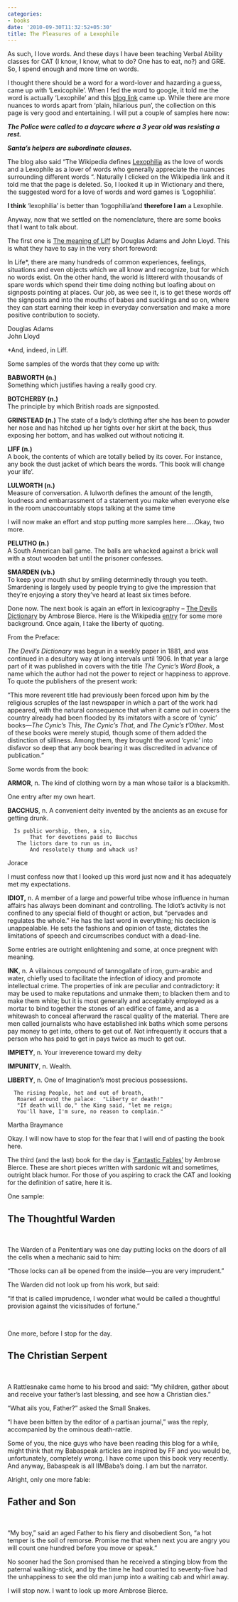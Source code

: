 ```yaml
---
categories:
- books
date: '2010-09-30T11:32:52+05:30'
title: The Pleasures of a Lexophile
---
```


As such, I love words. And these days I have been teaching Verbal Ability classes for CAT (I know, I know, what to do? One has to eat, no?) and GRE. So, I spend enough and more time on words.

 I thought there should be a word for a word\-lover and hazarding a guess, came up with ‘Lexicophile’. When I fed the word to google, it told me the word is actually ‘Lexophile’ and this [blog link](http://blog.gadodia.net/define-lexophilia/) came up. While there are more nuances to words apart from ‘plain, hilarious pun’, the collection on this page is very good and entertaining. I will put a couple of samples here now:

 ***The Police were called to a daycare where a 3 year old was resisting a rest.***

 ***Santa’s helpers are subordinate clauses.***

 The blog also said “The Wikipedia defines [Lexophilia](http://en.wikipedia.org/wiki/Lexophilia) as the love of words and a Lexophile as a lover of words who generally appreciate the nuances surrounding different words “. Naturally I clicked on the Wikipedia link and it told me that the page is deleted. So, I looked it up in Wictionary and there, the suggested word for a love of words and word games is ‘Logophilia’.

 **I think** ‘lexophilia’ is better than ‘logophilia’and **therefore I am** a Lexophile.

 Anyway, now that we settled on the nomenclature, there are some books that I want to talk about.

 The first one is [The meaning of Liff](http://folk.uio.no/alied/TMoL.html#anchorN#anchorN) by Douglas Adams and John Lloyd. This is what they have to say in the very short foreword:

 In Life\*, there are many hundreds of common experiences, feelings, situations and even objects which we all know and recognize, but for which no words exist. On the other hand, the world is littererd with thousands of spare words which spend their time doing nothing but loafing about on signposts pointing at places. Our job, as wee see it, is to get these words off the signposts and into the mouths of babes and sucklings and so on, where they can start earning their keep in everyday conversation and make a more positive contribution to society.

 Douglas Adams<br>
 John Lloyd

 \*And, indeed, in Liff.

 Some samples of the words that they come up with:

 **BABWORTH (n.)**<br>
 Something which justifies having a really good cry.

 **BOTCHERBY (n.)**<br>
 The principle by which British roads are signposted.

 **GRINSTEAD (n.)** The state of a lady’s clothing after she has been to powder her nose and has hitched up her tights over her skirt at the back, thus exposing her bottom, and has walked out without noticing it.

 **LIFF (n.)**<br>
 A book, the contents of which are totally belied by its cover. For instance, any book the dust jacket of which bears the words. ‘This book will change your life’.

 **LULWORTH (n.)**<br>
 Measure of conversation. A lulworth defines the amount of the length, loudness and embarrassment of a statement you make when everyone else in the room unaccountably stops talking at the same time

 I will now make an effort and stop putting more samples here…..Okay, two more.

 **PELUTHO (n.)**<br>
 A South American ball game. The balls are whacked against a brick wall with a stout wooden bat until the prisoner confesses.

 **SMARDEN (vb.)**<br>
 To keep your mouth shut by smiling determinedly through you teeth. Smardening is largely used by people trying to give the impression that they’re enjoying a story they’ve heard at least six times before.

 Done now. The next book is again an effort in lexicography – [The Devils Dictionary](http://www.gutenberg.org/files/972/972-h/972-h.htm) by Ambrose Bierce.  Here is the Wikipedia [entry](http://en.wikipedia.org/wiki/The_Devil's_Dictionary) for some more background. Once again, I take the liberty of quoting.

 From the Preface:

 *The Devil’s Dictionary* was begun in a weekly paper in 1881, and was continued in a desultory way at long intervals until 1906\. In that year a large part of it was published in covers with the title *The Cynic’s Word Book*, a name which the author had not the power to reject or happiness to approve. To quote the publishers of the present work:

 “This more reverent title had previously been forced upon him by the religious scruples of the last newspaper in which a part of the work had appeared, with the natural consequence that when it came out in covers the country already had been flooded by its imitators with a score of ‘cynic’ books—*The Cynic’s This*, *The Cynic’s That*, and *The Cynic’s t’Other*. Most of these books were merely stupid, though some of them added the distinction of silliness. Among them, they brought the word ‘cynic’ into disfavor so deep that any book bearing it was discredited in advance of publication.”

 Some words from the book:

 **ARMOR**, n. The kind of clothing worn by a man whose tailor is a blacksmith.

 One entry after my own heart.

 **BACCHUS**, n. A convenient deity invented by the ancients as an excuse for getting drunk.


```
  Is public worship, then, a sin,       That for devotions paid to Bacchus   The lictors dare to run us in,       And resolutely thump and whack us?
```
 Jorace

 I must confess now that I looked up this word just now and it has adequately met my expectations.

 **IDIOT,** n. A member of a large and powerful tribe whose influence in human affairs has always been dominant and controlling. The Idiot’s activity is not confined to any special field of thought or action, but “pervades and regulates the whole.” He has the last word in everything; his decision is unappealable. He sets the fashions and opinion of taste, dictates the limitations of speech and circumscribes conduct with a dead\-line.

 Some entries are outright enlightening and some, at once pregnent with meaning.

 **INK**, n. A villainous compound of tannogallate of iron, gum\-arabic and water, chiefly used to facilitate the infection of idiocy and promote intellectual crime. The properties of ink are peculiar and contradictory: it may be used to make reputations and unmake them; to blacken them and to make them white; but it is most generally and acceptably employed as a mortar to bind together the stones of an edifice of fame, and as a whitewash to conceal afterward the rascal quality of the material. There are men called journalists who have established ink baths which some persons pay money to get into, others to get out of. Not infrequently it occurs that a person who has paid to get in pays twice as much to get out.

 **IMPIETY**, n. Your irreverence toward my deity

 **IMPUNITY**, n. Wealth.

 **LIBERTY**, n. One of Imagination’s most precious possessions.


```
  The rising People, hot and out of breath,   Roared around the palace:  "Liberty or death!"   "If death will do," the King said, "let me reign;   You'll have, I'm sure, no reason to complain."
```
 Martha Braymance

 Okay. I will now have to stop for the fear that I will end of pasting the book here.

 The third (and the last) book for the day is [‘Fantastic Fables’](http://www.gutenberg.org/files/374/374-h/374-h.htm) by Ambrose Bierce. These are short pieces written with sardonic wit and sometimes, outright black humor. For those of you aspiring to crack the CAT and looking for the definition of satire, here it is.

 One sample:

 The Thoughtful Warden
---------------------

 <br>


 The Warden of a Penitentiary was one day putting locks on the doors of all the cells when a mechanic said to him:

 “Those locks can all be opened from the inside—you are very imprudent.”

 The Warden did not look up from his work, but said:

 “If that is called imprudence, I wonder what would be called a thoughtful provision against the vicissitudes of fortune.”

 <br>


 One more, before I stop for the day.

 The Christian Serpent
---------------------

 <br>


 A Rattlesnake came home to his brood and said: “My children, gather about and receive your father’s last blessing, and see how a Christian dies.”

 “What ails you, Father?” asked the Small Snakes.

 “I have been bitten by the editor of a partisan journal,” was the reply, accompanied by the ominous death\-rattle.

 Some of you, the nice guys who have been reading this blog for a while, might think that my Babaspeak articles are inspired by FF and you would be, unfortunately, completely wrong. I have come upon this book very recently. And anyway, Babaspeak is all IIMBaba’s doing. I am but the narrator.

 Alright, only one more fable:

 Father and Son
--------------

 <br>


 “My boy,” said an aged Father to his fiery and disobedient Son, “a hot temper is the soil of remorse.  Promise me that when next you are angry you will count one hundred before you move or speak.”

 No sooner had the Son promised than he received a stinging blow from the paternal walking\-stick, and by the time he had counted to seventy\-five had the unhappiness to see the old man jump into a waiting cab and whirl away.

 I will stop now. I want to look up more Ambrose Bierce.

<!--
post-217
https://venugvgk.wordpress.com/2010/09/30/the-pleasures-of-a-lexophile/
-->

